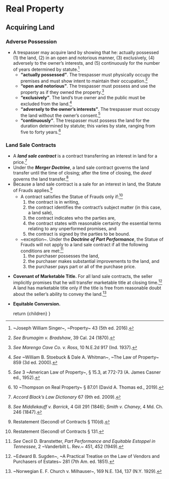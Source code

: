 
# Real Property

## Acquiring Land
### Adverse Possession
- A trespasser may acquire land by showing that he: actually possessed (1) the land, (2) in an open and notorious manner, (3) exclusively, (4) adversely to the owner’s interests, and (5) continuously for the number of years determined by statute.[^singer_43]
	- __“actually possessed”__. The trespasser must physically occupy the premises and must show intent to maintain their occupation.[^brumagim]
	- __“open and notorious”__. The trespasser must possess and use the property as if they owned the property.[^marengo]
	- __“exclusively”__. The land’s true owner and the public must be excluded from the land.[^stoebuck]
	- __“adversely to the owner’s interests”__. The trespasser must occupy the land without the owner’s consent.[^hostile]
	- __“continuously”__. The trespasser must possess the land for the duration determined by statute; this varies by state, ranging from five to forty years.[^thompson_87-01]


[^singer_43]: ~Joseph William Singer~, ~Property~ 43 (5th ed. 2016).
[^thompson_87-01]: 10 ~Thompson on Real Property~ § 87.01 (David A. Thomas ed., 2019).
[^brumagim]: _See_ _Brumagim v. Bradshaw_, 39 Cal. 24 (1870).
[^marengo]: _See_ _Marengo Cave Co. v. Ross_, 10 N.E.2d 917 (Ind. 1937).
[^stoebuck]: _See_ ~William B. Stoebuck & Dale A. Whitman~, ~The Law of Property~ 859 (3d ed. 2000).
[^hostile]: _See_ 3 ~American Law of Property~, § 15.3, at 772-73 (A. James Casner ed., 1952).

### Land Sale Contracts
- A **_land sale contract_** is a contract transferring an interest in land for a price.[^black67]
- Under the **_Merger Doctrine_**, a land sale contract governs the land transfer until the time of closing; after the time of closing, the _deed_ governs the land transfer.[^middlekauff]
- Because a land sale contract is a sale for an interest in land, the Statute of Frauds applies.[^rest_k_110]
	- A contract satisfies the Statue of Frauds only if:[^rest_k_131]
		1. the contract is in writing, 
		2. the contract identifies the contract’s subject matter (in this case, a land sale),
		3. the contract indicates who the parties are,
		4. the contract states with reasonable certainty the essential terms relating to any unperformed promises, and
		5. the contract is signed by the parties to be bound.
	- ~exception~. Under the **_Doctrine of Part Performance_**, the Statue of Frauds will not apply to a land sale contract if all the following conditions are met:[^mcclintock]
		1. the purchaser possesses the land,
		2. the purchaser makes substantial improvements to the land, and
		3. the purchaser pays part or all of the purchase price.

[^black67]: _Accord_ _Black’s Law Dictionary_ 67 (9th ed. 2009).
[^middlekauff]: _See_ _Middlekauff v. Barrick_, 4 Gill 291 (1846); _Smith v. Chaney_, 4 Md. Ch. 246 (1847).
[^rest_k_110]: Restatement (Second) of Contracts § 110(d).
[^rest_k_131]: Restatement (Second) of Contracts § 131.
[^mcclintock]: _See_ Cecil D. Branstetter, _Part Performance and Equitable Estoppel in Tennessee_, 2 ~Vanderbilt L. Rev.~ 451, 452 (1949).

- __Covenant of Marketable Title.__ For all land sale contracts, the seller implicitly promises that he will transfer marketable title at closing time.[^sugden] A land has marketable title only if the title is free from reasonable doubt about the seller’s ability to convey the land.[^milhauser]

[^sugden]: ~Edward B. Sugden~, ~A Practical Treatise on the Law of Vendors and Purchasers of Estates~ 281 (7th Am. ed. 1851).
[^milhauser]: ~Norwegian E. F. Church v. Milhauser~, 169 N.E. 134, 137 (N.Y. 1929).

- __Equitable Conversion.__


	return <MdxLayout>{children}</MdxLayout>
}